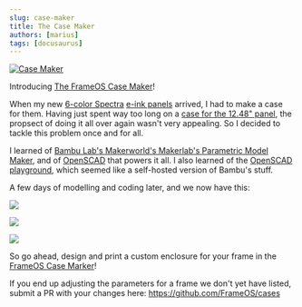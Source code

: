 ```yaml
---
slug: case-maker
title: The Case Maker
authors: [marius]
tags: [docusaurus]
---
```


[![Case Maker](../docs/_img/casemaker.png)](https://cases.frameos.net)

Introducing [The FrameOS Case Maker](https://cases.frameos.net)!

When my new [6-color Spectra](https://github.com/FrameOS/frameos/pull/118) [e-ink panels](https://github.com/FrameOS/frameos/pull/119) arrived, I had to make a case for them.
Having just spent way too long on a [case for the 12.48" panel](https://www.youtube.com/watch?v=hpfgWoF0-38), the propsect of doing it all over again wasn't very appealing. So I decided to tackle this problem once and for all.

I learned of [Bambu Lab's Makerworld's Makerlab's Parametric Model Maker](https://makerworld.com/en/makerlab/parametricModelMaker), and of [OpenSCAD](https://openscad.org/) that powers it all. 
I also learned of the [OpenSCAD playground](https://ochafik.com/openscad2/), which seemed like a self-hosted version of Bambu's stuff.

A few days of modelling and coding later, and we now have this:

![](../docs/_img/IMG_5975.jpg)

![](../docs/_img/IMG_6030.jpg)

![](../docs/_img/IMG_6022.jpg)

So go ahead, design and print a custom enclosure for your frame in the [FrameOS Case Marker](https://cases.frameos.net)!

If you end up adjusting the parameters for a frame we don't yet have listed, submit a PR with your changes here: https://github.com/FrameOS/cases